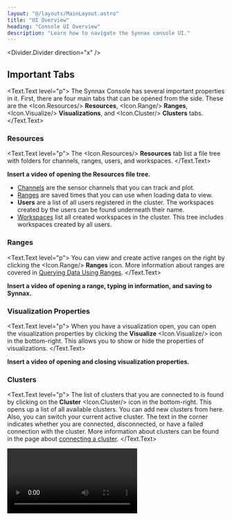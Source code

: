 ```yaml
---
layout: "@/layouts/MainLayout.astro"
title: "UI Overview"
heading: "Console UI Overview"
description: "Learn how to navigate the Synnax console UI."
---
```


<Divider.Divider direction="x" />

## Important Tabs

<Text.Text level="p">
The Synnax Console has several important properties in it. First, there are
four main tabs that can be opened from the side. These are the
<Icon.Resources/> __Resources__, <Icon.Range/> __Ranges__, <Icon.Visualize/>
__Visualizations__, and <Icon.Cluster/> __Clusters__ tabs.
</Text.Text>

### Resources

<Text.Text level="p">
The <Icon.Resources/> __Resources__ tab list a file tree with folders for
channels, ranges, users, and workspaces.
</Text.Text>

__Insert a video of opening the Resources file tree.__

- [Channels](/components/concepts/channels) are the sensor channels that you can
  track and plot.
- [Ranges](querying-data) are saved times that you can use
  when loading data to view.
- __Users__ are a list of all users registered in the cluster. The workspaces
  created by the users can be found underneath their name.
- [Workspaces](workspaces) list all created workspaces in
  the cluster. This tree includes workspaces created by all users.

### Ranges

<Text.Text level="p">
You can view and create active ranges on the right by clicking the <Icon.Range/>
__Ranges__ icon. More information about ranges are covered in [Querying Data
Using Ranges](querying-data).
</Text.Text>

__Insert a video of opening a range, typing in information, and saving to
Synnax.__

### Visualization Properties

<Text.Text level="p">
When you have a visualization open, you can open the visualization properties by
clicking the __Visualize__ <Icon.Visualize/> icon in the bottom-right. This
allows you to show or hide the properties of visualizations.
</Text.Text>

__Insert a video of opening and closing visualization properties.__

### Clusters

<Text.Text level="p">
The list of clusters that you are connected to is found by clicking on the
__Cluster__ <Icon.Cluster/> icon in the bottom-right. This opens up a list of
all available clusters. You can add new clusters from here. Also, you can switch
your current active cluster. The text in the corner indicates whether you are
connected, disconnected, or have a failed connection with the cluster. More
information about clusters can be found in the page about [connecting a
cluster](connect-a-cluster).
</Text.Text>

<Video client:only="react" id="console/connect-a-cluster" />

<Divider.Divider direction="x" />

## Window Management

The Synnax Console can be easily manipulated to help choose the exact display
you want.

You can easily open and close tabs on Synnax:

__Insert a video of opening and closing all four main tabs.__

You can close tabs either by touching the respective icon or resizing it to the
edge:

__Insert a video of closing a tab both ways.__

You can also have multiple visualizations displayed at the same time:

__Insert a video where you display a line plot or two next to a PID.__

<Divider.Divider direction="x" />

## Getting Help

<Text.Text level="p">
The Synnax documentation can be opened from within the Synnax Console by
clicking the <Icon.QuestionMark/> icon.
</Text.Text>

__Insert a video of opening the documentation.__

### Search Toolbar

The search toolbar at the top can be used to search for resources or to toggle
commands. Searching for resouces can be done by searching or pressing ctrl + P.
As an example of searching for resources, you could search for a test range and
then have it automatically added as an active range:

__Insert a video of adding a range using the toolbar.__

The search toolbar can run commands by entering a ">" or pressing ctrl + shift +
P. This allows you to run commands such as toggling the color theme:

__Insert a video of toggling the color theme through the toolbar.__

